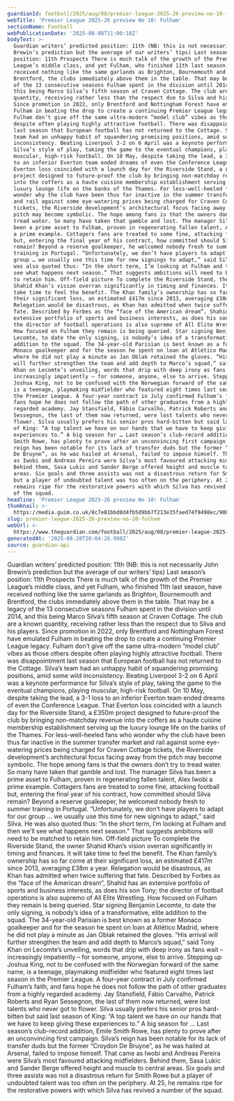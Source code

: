 ```yaml
---
guardianId: football/2025/aug/08/premier-league-2025-26-preview-no-10-fulham
webTitle: 'Premier League 2025-26 preview No 10: Fulham'
sectionName: Football
webPublicationDate: '2025-08-08T11:00:18Z'
bodyText: >-
  Guardian writers’ predicted position: 11th (NB: this is not necessarily John
  Brewin’s prediction but the average of our writers’ tips) Last season’s
  position: 11th Prospects There is much talk of the growth of the Premier
  League’s middle class, and yet Fulham, who finished 11th last season, have
  received nothing like the same garlands as Brighton, Bournemouth and
  Brentford, the clubs immediately above them in the table. That may be a legacy
  of the 13 consecutive seasons Fulham spent in the division until 2014, and
  this being Marco Silva’s fifth season at Craven Cottage. The club are a known
  quantity, receiving rather less than the respect due to Silva and his players.
  Since promotion in 2022, only Brentford and Nottingham Forest have emulated
  Fulham in beating the drop to create a continuing Premier League legacy.
  Fulham don’t give off the same ultra-modern ”model club” vibes as those others
  despite often playing highly attractive football. There was disappointment
  last season that European football has not returned to the Cottage. Silva’s
  team had an unhappy habit of squandering promising positions, amid some wild
  inconsistency. Beating Liverpool 3-2 on 6 April was a keynote performance for
  Silva’s style of play, taking the game to the eventual champions, playing
  muscular, high-risk football. On 10 May, despite taking the lead, a 3-1 loss
  to an inferior Everton team ended dreams of even the Conference League. That
  Everton loss coincided with a launch day for the Riverside Stand, a £350m
  project designed to future-proof the club by bringing non-matchday revenue
  into the coffers as a haute cuisine membership establishment serving up the
  luxury lounge life on the banks of the Thames. For less-well-heeled fans who
  wonder why the club have been thus far inactive in the summer transfer market
  and rail against some eye-watering prices being charged for Craven Cottage
  tickets, the Riverside development’s architectural focus facing away from the
  pitch may become symbolic. The hope among fans is that the owners don’t try to
  tread water. So many have taken that gamble and lost. The manager Silva has
  been a prime asset to Fulham, proven in regenerating fallen talent, Alex Iwobi
  a prime example. Cottagers fans are treated to some fine, attacking football
  but, entering the final year of his contract, how committed should Silva
  remain? Beyond a reserve goalkeeper, he welcomed nobody fresh to summer
  training in Portugal. “Unfortunately, we don’t have players to adapt for our
  group … we usually use this time for new signings to adapt,” said Silva. He
  was also quoted thus: “In the short term, I’m looking at Fulham and then we’ll
  see what happens next season.” That suggests ambitions will need to be matched
  to retain him. Off-field picture To complete the Riverside Stand, the owner
  Shahid Khan’s vision overran significantly in timing and finances. It will
  take time to feel the benefit. The Khan family’s ownership has so far come at
  their significant loss, an estimated £417m since 2013, averaging £38m a year.
  Relegation would be disastrous, as Khan has admitted when twice suffering that
  fate. Described by Forbes as the “face of the American dream”, Shahid has an
  extensive portfolio of sports and business interests, as does his son Tony;
  the director of football operations is also supremo of All Elite Wrestling.
  How focused on Fulham they remain is being queried. Star signing Benjamin
  Lecomte, to date the only signing, is nobody’s idea of a transformative, elite
  addition to the squad. The 34-year-old Parisian is best known as a former
  Monaco goalkeeper and for the season he spent on loan at Atlético Madrid,
  where he did not play a minute as Jan Oblak retained the gloves. “His arrival
  will further strengthen the team and add depth to Marco’s squad,” said Tony
  Khan on Lecomte’s unveiling, words that drip with deep irony as fans wait –
  increasingly impatiently – for someone, anyone, else to arrive. Stepping up
  Joshua King, not to be confused with the Norwegian forward of the same name,
  is a teenage, playmaking midfielder who featured eight times last season in
  the Premier League. A four-year contract in July confirmed Fulham’s faith, and
  fans hope he does not follow the path of other graduates from a highly
  regarded academy. Jay Stansfield, Fábio Carvalho, Patrick Roberts and Ryan
  Sessegnon, the last of them now returned, were lost talents who never got to
  flower. Silva usually prefers his senior pros hard-bitten but said last season
  of King: “A top talent we have on our hands that we have to keep giving these
  experiences to.” A big season for … Last season’s club-record addition, Emile
  Smith Rowe, has plenty to prove after an unconvincing first campaign. Silva’s
  reign has been notable for its lack of transfer duds but the former “Croydon
  De Bruyne”, as he was hailed at Arsenal, failed to impose himself. That came
  as Iwobi and Andreas Pereira were Silva’s most favoured attacking midfielders.
  Behind them, Sasa Lukic and Sander Berge offered height and muscle to central
  areas. Six goals and three assists was not a disastrous return for Smith Rowe
  but a player of undoubted talent was too often on the periphery. At 25, he
  remains ripe for the restorative powers with which Silva has revived a number
  of the squad.
headline: 'Premier League 2025-26 preview No 10: Fulham'
thumbnail: >-
  https://media.guim.co.uk/8c7e81bbd8d4fb5d9bb7f213e35faed74f9498ec/908_911_1605_1284/500.jpg
slug: premier-league-2025-26-preview-no-10-fulham
webUrl: >-
  https://www.theguardian.com/football/2025/aug/08/premier-league-2025-26-preview-no-10-fulham
generatedAt: '2025-08-28T20:04:26.998Z'
source: guardian-api
---
```

Guardian writers’ predicted position: 11th (NB: this is not necessarily John Brewin’s prediction but the average of our writers’ tips) Last season’s position: 11th Prospects There is much talk of the growth of the Premier League’s middle class, and yet Fulham, who finished 11th last season, have received nothing like the same garlands as Brighton, Bournemouth and Brentford, the clubs immediately above them in the table. That may be a legacy of the 13 consecutive seasons Fulham spent in the division until 2014, and this being Marco Silva’s fifth season at Craven Cottage. The club are a known quantity, receiving rather less than the respect due to Silva and his players. Since promotion in 2022, only Brentford and Nottingham Forest have emulated Fulham in beating the drop to create a continuing Premier League legacy. Fulham don’t give off the same ultra-modern ”model club” vibes as those others despite often playing highly attractive football. There was disappointment last season that European football has not returned to the Cottage. Silva’s team had an unhappy habit of squandering promising positions, amid some wild inconsistency. Beating Liverpool 3-2 on 6 April was a keynote performance for Silva’s style of play, taking the game to the eventual champions, playing muscular, high-risk football. On 10 May, despite taking the lead, a 3-1 loss to an inferior Everton team ended dreams of even the Conference League. That Everton loss coincided with a launch day for the Riverside Stand, a £350m project designed to future-proof the club by bringing non-matchday revenue into the coffers as a haute cuisine membership establishment serving up the luxury lounge life on the banks of the Thames. For less-well-heeled fans who wonder why the club have been thus far inactive in the summer transfer market and rail against some eye-watering prices being charged for Craven Cottage tickets, the Riverside development’s architectural focus facing away from the pitch may become symbolic. The hope among fans is that the owners don’t try to tread water. So many have taken that gamble and lost. The manager Silva has been a prime asset to Fulham, proven in regenerating fallen talent, Alex Iwobi a prime example. Cottagers fans are treated to some fine, attacking football but, entering the final year of his contract, how committed should Silva remain? Beyond a reserve goalkeeper, he welcomed nobody fresh to summer training in Portugal. “Unfortunately, we don’t have players to adapt for our group … we usually use this time for new signings to adapt,” said Silva. He was also quoted thus: “In the short term, I’m looking at Fulham and then we’ll see what happens next season.” That suggests ambitions will need to be matched to retain him. Off-field picture To complete the Riverside Stand, the owner Shahid Khan’s vision overran significantly in timing and finances. It will take time to feel the benefit. The Khan family’s ownership has so far come at their significant loss, an estimated £417m since 2013, averaging £38m a year. Relegation would be disastrous, as Khan has admitted when twice suffering that fate. Described by Forbes as the “face of the American dream”, Shahid has an extensive portfolio of sports and business interests, as does his son Tony; the director of football operations is also supremo of All Elite Wrestling. How focused on Fulham they remain is being queried. Star signing Benjamin Lecomte, to date the only signing, is nobody’s idea of a transformative, elite addition to the squad. The 34-year-old Parisian is best known as a former Monaco goalkeeper and for the season he spent on loan at Atlético Madrid, where he did not play a minute as Jan Oblak retained the gloves. “His arrival will further strengthen the team and add depth to Marco’s squad,” said Tony Khan on Lecomte’s unveiling, words that drip with deep irony as fans wait – increasingly impatiently – for someone, anyone, else to arrive. Stepping up Joshua King, not to be confused with the Norwegian forward of the same name, is a teenage, playmaking midfielder who featured eight times last season in the Premier League. A four-year contract in July confirmed Fulham’s faith, and fans hope he does not follow the path of other graduates from a highly regarded academy. Jay Stansfield, Fábio Carvalho, Patrick Roberts and Ryan Sessegnon, the last of them now returned, were lost talents who never got to flower. Silva usually prefers his senior pros hard-bitten but said last season of King: “A top talent we have on our hands that we have to keep giving these experiences to.” A big season for … Last season’s club-record addition, Emile Smith Rowe, has plenty to prove after an unconvincing first campaign. Silva’s reign has been notable for its lack of transfer duds but the former “Croydon De Bruyne”, as he was hailed at Arsenal, failed to impose himself. That came as Iwobi and Andreas Pereira were Silva’s most favoured attacking midfielders. Behind them, Sasa Lukic and Sander Berge offered height and muscle to central areas. Six goals and three assists was not a disastrous return for Smith Rowe but a player of undoubted talent was too often on the periphery. At 25, he remains ripe for the restorative powers with which Silva has revived a number of the squad.
